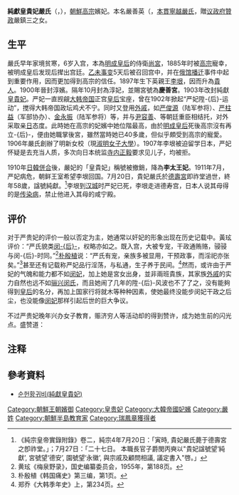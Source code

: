 {{東亞女性歷史人物
|名稱 =純獻皇貴妃
|身份 =[[File:Flag_of_the_king_of_Joseon.svg|25px]][[朝鮮王朝君主配偶列表|朝鮮嬪妃]]（1866－1894）<br>[[朝鮮王朝君主配偶列表|大朝鮮國貴妃]]（1894－1895）<br>[[File:Flag_of_Korea_(1899).svg|border]][[大韓帝國|大韓帝國]]皇貴妃（1894－1903）<br>[[File:Flag_of_Japan_(1870–1999).svg|border]][[李王家|李王家]]太王妃（1910－1911）
|國家 =
|時代 =
|屆數 =
|前任 = 
|繼任 = 
|圖片名稱 =Princess Consort Sunheon.JPG
|圖片大小 =
|圖片說明 =
|姓=
|名=
|姓名=嚴善英
|字=
|最高職務 =
|封爵 =
|封號 =
|位號=
|位階=
|品階=
|御稱號 =<!--日本皇族之稱號-->
|宮號1 =<!--日本皇族之宮號-->
|宮號2 = 慶善宮
|封地 =
|湯沐邑 =
|神號 =
|尊號 =
|族裔 = 
|信仰 = <!--指的是宗教信仰-->
|旗籍 =<!--清朝旗人專用-->
|氏族 =
|府邸 =
|世系 = 
|初名 =
|乳名 =<!--日本、朝鮮、琉球以外人物用-->
|幼名 =<!--日本人用-->
|兒名 =<!--朝鮮人用-->
|童名 =<!--琉球人用-->
|小字=
|號=
|法號=
|院號=
|其他名號=
|出生日期=[[朝鮮哲宗|朝鮮哲宗]]五年/[[咸豐|咸豐]]四年<br/>（1854年）2月2日
|出生地點=
|婚年=
|逝世日期={{death date and age|1911|7|20|1854|2|2}}
|逝世地點=[[朝鮮日治時期|朝鮮]][[京城府|京城府]][[德壽宮|德壽宮]]
|諡號=
|墓葬=
|祠廟=
|父親=
|嫡母=
|母親=
|夫=[[朝鲜高宗|朝鲜高宗]]
|婚姻名份=[[側室|側室]]
|夫之父=[[興宣大院君|興宣大院君]]
|夫之母=[[純穆大院妃|純穆大院妃]]閔氏
|夫之嫡母=
|夫之元配=
|夫之正室=[[明成皇后|明成皇后]]閔玆暎
|夫之繼室=
|夫之平妻=
|夫之側室=
|兄弟=
|姊妹=
|嫡兄弟=
|嫡姊妹=
|庶兄弟=
|庶姊妹=
|同胞兄弟=
|同胞姊妹=
|異母兄弟=
|異母姊妹=
|異父兄弟=
|異父姊妹=
|繼兄弟=
|繼姊妹=
|子=懿愍皇太子[[李垠|李垠]]
|女=
|養子=
|養女=
|繼子=
|繼女=
|其他親屬 =
|經歷 = 
|著作 =
|注釋=}}
'''純獻皇貴妃嚴氏'''（{{lang-ko|'''순헌황귀비엄씨'''}}，{{bd|1854年|2月2日|1911年|7月20日}}），[[朝鮮高宗|朝鮮高宗]]嬪妃。本名嚴善英（{{lang-ko|엄선영}}，[[本貫|本貫]][[寧越|寧越]][[嚴氏|嚴氏]]，贈[[议政府|议政府]][[贊政|贊政]]嚴鎮三之女。

== 生平 ==
嚴氏早年家境贫寒，6岁入宫，本為[[明成皇后|明成皇后]]的侍衛[[尚宮|尚宮]]，1885年时被[[朝鲜高宗|高宗]]寵幸，被明成皇后发现后撵出宫廷。[[乙未事变|乙未事变]]5天后被召回宫中，并在[[俄馆播迁|俄馆播迁]]事件中起到重要作用，因而更加得到高宗的信任。1897年生下英親王[[李垠|李垠]]，因而升為[[貴人|貴人]]。1900年晉封淳嬪。隔年10月封為淳妃，並賜宮號為'''慶善宮'''。1903年改封純獻[[皇貴妃|皇貴妃]]。严妃一直觊觎[[大韩帝国|大韩帝国]]正宫[[皇后|皇后]]宝座，曾在1902年掀起“严妃陞-{后}-运动”，搅得大韩帝国政坛鸡犬不宁。同时又登用[[外戚|外戚]]，如[[严俊源|严俊源]]（陆军参将）、[[严柱益|严柱益]]（军部协办）、[[金永振|金永振]]（陆军参将）等，并与[[尹容善|尹容善]]、{{link-ko|赵秉式|조병식}}等朝廷重臣相结托，对外采取亲[[日本|日]]态度。此時她在高宗的妃嬪中她位階最高，由於[[明成皇后|明成皇后]]死後高宗沒有再立-{后}-，便由她職掌後宮，雖然當時她已40多歲，但似乎頗受到高宗的寵愛。1906年嚴氏創辦了明新女校（現[[淑明女子大學|淑明女子大學]]）。1907年李垠被迫留学日本，严妃怀疑是去充当人质，多次向日本统监[[寺内正毅|寺内正毅]]要求见儿子，均被拒。

1910年[[日韓併合|日韓併合]]後，嚴妃的「皇貴妃」稱號被撤銷，降為'''李太王妃'''。1911年7月，严妃病危，朝鲜王室希望李垠回国。7月20日，貴妃嚴氏於[[德壽宮|德壽宮]]即祚堂過世，終年58歲，諡號純獻。<ref>《純宗皇帝實錄附錄》卷二，純宗4年7月20日：「寅時, 貴妃嚴氏薨于德壽宮之卽祚堂。」；7月27日：「二十七日。 本職長官子爵閔丙奭以"貴妃諡號望‘純獻’, 宮號望‘德安’, 園號望‘永徽’, 與宗戚及顧問相議, 議定書入"啓。」</ref>李垠到[[汉城|汉城]]时严妃已死，李垠走进德寿宫，日本人说其母得的是[[传染病|传染病]]，禁止他进入其母的咸宁殿。

== 评价 ==

对于严贵妃的评价一般以否定为主，她通常以奸妃的形象出现在历史记载中。黃玹评价：“严氏貌类[[明成皇后|闵-{后}-]]，权略亦如之。既入宫，大被专宠，干政通贿赂，骎骎与闵-{后}-时同。”<ref>黄玹《梅泉野录》，国史编纂委员会，1955年，第188页。</ref>[[朴殷植|朴殷植]]说：“严氏有宠，亲族多被显用，干预政事，而淫祀亦张矣。”<ref>朴殷植《韩国痛史》第三编，第1页。</ref>甚至还有记载称严妃品行淫荡，与{{link-ko|高永根|고영근}}私通，生子养于民间。<ref>郑乔《大韩季年史》上，第234页。</ref>然而，或许由于严妃的气魄和能力都不如[[明成皇后|闵妃]]，加上她是宮女出身，並非兩班貴族，其家族[[外戚|外戚]]的实力自然也远不如[[骊兴闵氏|骊兴闵氏]]，而且她闹了几年的陞-{后}-风波也不了了之，没有能夠得到[[皇后|皇后]]的名分，再加上国家行将就木等种种因素，使她最终没能步闵妃干政之后尘，也没能像[[明成皇后|闵妃]]那样引起后世的巨大争议。

不过严贵妃晚年兴办女子教育，赈济穷人等活动却的得到赞许，成为她生前的闪光点。{{link-ko|金允植|김윤식(1835년)}}盛赞道：

{{Cquote2|宫闱深严，贵妃之德之行，外间不得以详闻。惟见于外而可以垂范于百世者，其大者有二焉，即兴学恤孤是也。兴学为时政之急先务，而女子教育为兴学之本；生民之无告者莫如四穷，而孤儿为四穷之最。方其众志未开之时，贵妃首举此二者，躬率导化，以佐仁政之治。赐田捐财，以养女士；节衣贬食，以恤贫孤。上行下效，四方风动，数年之间，闺阁多咿唔之声，道路无呻吟之儿。语其丰功伟绩，自古彤管之史所未曾有也。<ref>金允植《云养集》卷之九，<德寿宫亲撰纯献贵妃志文附记>。</ref>}}

== 注释 ==
<div class="references-small">
<references />
</div>

==參考資料==
*{{ko}}[http://k.daum.net/qna/view.html?qid=00JNW 순헌황귀비(純獻皇貴妃) ]{{dead link|date=2018年4月 |bot=InternetArchiveBot |fix-attempted=yes }}

[[Category:朝鮮王朝嬪御|Category:朝鮮王朝嬪御]]
[[Category:皇贵妃|Category:皇贵妃]]
[[Category:大韓帝國妃嬪|Category:大韓帝國妃嬪]]
[[Category:嚴姓|Category:嚴姓]]
[[Category:朝鮮半島教育家|Category:朝鮮半島教育家]]
[[Category:瑞鳳章獲得者|Category:瑞鳳章獲得者]]